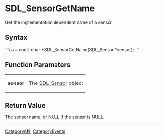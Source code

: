 <!-- pragma section-numbers off -->
<!-- pragma disable-camelcase -->

= SDL_SensorGetName =
Get the implementation dependent name of a sensor


== Syntax ==
```c++
const char *SDL_SensorGetName(SDL_Sensor *sensor);
```

== Function Parameters ==
{|
|'''sensor'''
|The [[SDL_Sensor]] object
|}

== Return Value ==
The sensor name, or NULL if the sensor is NULL.

----
[[CategoryAPI]], [[CategoryEvents]]
